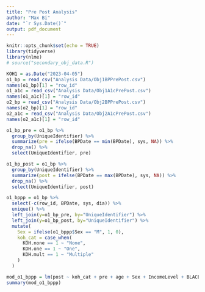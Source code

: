 ```yaml
---
title: "Pre Post Analysis"
author: "Max Bi"
date: "`r Sys.Date()`"
output: pdf_document
---
```


```r
knitr::opts_chunk$set(echo = TRUE)
library(tidyverse)
library(nlme)
# source("secondary_obj_data.R")
```

```r
KOH1 = as.Date("2023-04-05")
o1_bp = read_csv("Analysis Data/Obj1BPPrePost.csv")
names(o1_bp)[1] = "row_id"
o1_a1c = read_csv("Analysis Data/Obj1A1cPrePost.csv")
names(o1_a1c)[1] = "row_id"
o2_bp = read_csv("Analysis Data/Obj2BPPrePost.csv")
names(o2_bp)[1] = "row_id"
o2_a1c = read_csv("Analysis Data/Obj2A1cPrePost.csv")
names(o2_a1c)[1] = "row_id"
```

```r
o1_bp_pre = o1_bp %>% 
  group_by(UniqueIdentifier) %>% 
  summarize(pre = ifelse(BPDate == min(BPDate), sys, NA)) %>%
  drop_na() %>% 
  select(UniqueIdentifier, pre)

o1_bp_post = o1_bp %>% 
  group_by(UniqueIdentifier) %>% 
  summarize(post = ifelse(BPDate == max(BPDate), sys, NA)) %>%
  drop_na() %>% 
  select(UniqueIdentifier, post)

o1_bppp = o1_bp %>%
  select(-c(row_id, BPDate, sys, dia)) %>% 
  unique() %>%
  left_join(y=o1_bp_pre, by="UniqueIdentifier") %>% 
  left_join(y=o1_bp_post, by="UniqueIdentifier") %>% 
  mutate(
    Sex = ifelse(o1_bppp$Sex == "M", 1, 0),
    koh_cat = case_when(
      KOH.none == 1 ~ "None",
      KOH.one == 1 ~ "One",
      KOH.mult == 1 ~ "Multiple"
    )
  )
```

```r
mod_o1_bppp = lm(post ~ koh_cat + pre + age + Sex + IncomeLevel + BLACERISK + avg.bmi, data=o1_bppp)
summary(mod_o1_bppp)
```

